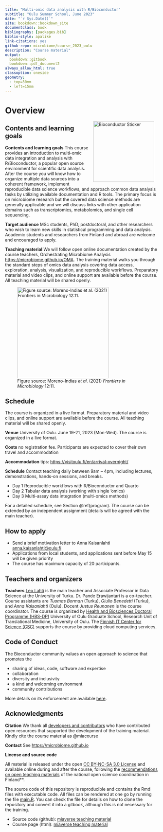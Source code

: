 ```yaml
--- 
title: "Multi-omic data analysis with R/Bioconductor"
subtitle: "Oulu Summer School, June 2023"
date: "`r Sys.Date()`"
site: bookdown::bookdown_site
documentclass: book
bibliography: [packages.bib]
biblio-style: apalike
link-citations: yes
github-repo: microbiome/course_2023_oulu
description: "Course material"
output:
  bookdown::gitbook
  bookdown::pdf_document2
always_allow_html: true  
classoption: oneside
geometry:
  - top=30mm
  - left=15mm
---
```




# Overview

<!--<a href="https://bioconductor.org"><img src="`r rebook::BiocSticker('animated')`" width="200" alt="Bioconductor Sticker" align="right" style="margin: 0 1em 0 1em" /></a>-->

<a href="https://bioconductor.org"><img src="bioconductor_logo_rgb.jpg" width="200" alt="Bioconductor Sticker" align="right" style="margin: 0 1em 0 1em" /></a>


## Contents and learning goals

::: {.grid}

::: {.g-col-8}
**Contents and learning goals** This course provides an introduction to multi-omic data integration and analysis with R/Bioconductor, a popular open source environment for scientific data analysis. After the course you will know how to organize multiple data sources into a coherent framework, implement reproducible data science workflows, and approach common data analysis tasks by utilizing available documentation and R tools. The primary focus is on microbiome research but the covered data science methods are generally applicable and we will discuss links with other application domains such as transcriptomics, metabolomics, and single cell sequencing. 

**Target audience** MSc students, PhD, postdoctoral, and other researchers who wish to learn new skills in statistical programming and data analysis. Academic students and researchers from Finland and abroad are welcome and encouraged to apply.

**Teaching material** We will follow open online documentation created by the course teachers, Orchestrating Microbiome Analysis [https://microbiome.github.io/OMA](https://microbiome.github.io/OMA). The training material walks you through the standard steps of omics data analysis covering data access, exploration, analysis, visualization, and reproducible workflows. Preparatory material and video clips, and online support are available before the course. All teaching material will be shared openly.
:::

::: {.g-col-3}
![Figure source: Moreno-Indias _et al_. (2021) _Frontiers in Microbiology_ 12:11. ](fig.png){fig-align="center" width="300"}
:::

:::


## Schedule 

The course is organized in a live format. Preparatory material and video clips, and online support are available before the course. All teaching material will be shared openly.

**Venue** University of Oulu. June 19-21, 2023 (Mon-Wed). The course is organized in a live format. 

**Costs** no registration fee. Participants are expected to cover
  their own travel and accommodation

**Accommodation** tips: <https://visitoulu.fi/en/arrival-overnight/>

**Schedule** Contact teaching daily between 9am -- 4pm, including lectures, demonstrations, hands-on sessions, and breaks. 

 * Day 1 Reproducible workflows with R/Bioconductor and Quarto 
 * Day 2 Tabular data analysis (working with single 'omics) 
 * Day 3 Multi-assay data integration (multi-omics methods)

For a detailed schedule, see Section \@ref(program). The course can be
extended by an independent assignment (details will be agreed with the
main teacher).


## How to apply

- Send a brief motivation letter to Anna Kaisanlahti [anna.kaisanlahti\@oulu.fi](mailto:anna.kaisanlahti@oulu.fi){.email}
- Applications from local students, and applications sent before May 15 will be given priority
- The course has maximum capacity of 20 participants.


## Teachers and organizers

**Teachers** [Leo Lahti](https://datascience.utu.fi) is the main teacher and Associate Professor in Data Science at the University of Turku. Dr. Pande Erawijantari is a co-teacher. Course assistants are *Tuomas Borman* (Turku), *Giulio Benedetti* (Turku), and *Anna Kaisanlahti* (Oulu). Docent *Justus Reunanen* is the course coordinator. The course is organized by [Health and Biosciences Doctoral Programme (HBS-DP)](https://www.oulu.fi/en/research/graduate-school/organisation-and-contact-information-uniogs/health-and-biosciences-doctoral-programme) University of Oulu Graduate School, Research Unit of Translational Medicine, University of Oulu. The [Finnish IT Center for Science (CSC)](https://csc.fi/) supports the course by providing cloud computing services.


## Code of Conduct

The Bioconductor community values an open approach to science that promotes the

 - sharing of ideas, code, software and expertise
 - collaboration
 - diversity and inclusivity
 - a kind and welcoming environment
 - community contributions
 
More details on its enforcement are available [here](https://bioconductor.github.io/bioc_coc_multilingual/).

## Acknowledgments

**Citation** We thank all [developers and contributors](https://microbiome.github.io) who have contributed open resources that supported the development of the training material. Kindly cite the course material as @miacourse 

**Contact** See [https://microbiome.github.io](https://microbiome.github.io)

**License and source code**

All material is released under the open [CC BY-NC-SA 3.0 License](LICENSE) and available online during and after the course, following the [recommendations on open teaching materials](https://avointiede.fi/fi/linjaukset-ja-aineistot/kotimaiset-linjaukset/oppimisen-ja-oppimateriaalien-avoimuuden-linjaus) of the national open science coordination in Finland**.

The source code of this repository is reproducible and contains
the Rmd files with executable code. All files can be rendered at one
go by running the file [main.R](main.R). You can check the file for
details on how to clone the repository and convert it into a gitbook,
although this is not necessary for the training.

- Source code (github): [miaverse teaching material](https://github.com/microbiome/course_2023_oulu)
- Course page (html): [miaverse teaching material](https://microbiome.github.io/course_2023_oulu/)

